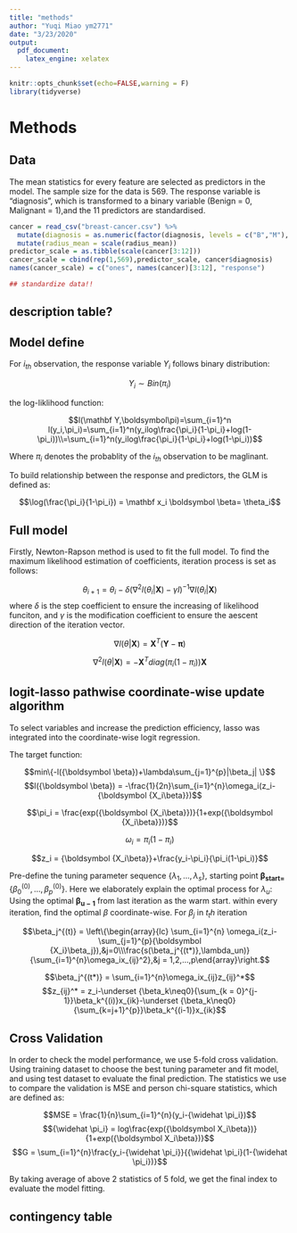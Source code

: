 ```yaml
---
title: "methods"
author: "Yuqi Miao ym2771"
date: "3/23/2020"
output: 
  pdf_document:
    latex_engine: xelatex
---
```


```r
knitr::opts_chunk$set(echo=FALSE,warning = F)
library(tidyverse)
```

# Methods

## Data

The mean statistics for every feature are selected as predictors in the model. The sample size for the data is 569. The response variable is  "diagnosis", which is transformed to a binary variable (Benign = 0, Malignant = 1),and the 11 predictors are standardised. 

```r
cancer = read_csv("breast-cancer.csv") %>% 
  mutate(diagnosis = as.numeric(factor(diagnosis, levels = c("B","M"), labels = c(0,1)))-1) %>% 
  mutate(radius_mean = scale(radius_mean))
predictor_scale = as.tibble(scale(cancer[3:12]))
cancer_scale = cbind(rep(1,569),predictor_scale, cancer$diagnosis)
names(cancer_scale) = c("ones", names(cancer)[3:12], "response")

## standardize data!!
```

## description table?

## Model define

For $i_{th}$ observation, the response variable $Y_i$ follows binary distribution:

$$Y_i\sim Bin(\pi_i)$$

the log-liklihood function:

$$l(\mathbf Y,\boldsymbol\pi)=\sum_{i=1}^n l(y_i,\pi_i)=\sum_{i=1}^n(y_ilog\frac{\pi_i}{1-\pi_i}+log(1-\pi_i))\\=\sum_{i=1}^n(y_ilog\frac{\pi_i}{1-\pi_i}+log(1-\pi_i))$$

Where $\pi_i$ denotes the probablity of the $i_{th}$ observation to be maglinant.

To build relationship between the response and predictors, the GLM is defined as:

$$\log(\frac{\pi_i}{1-\pi_i}) = \mathbf x_i \boldsymbol \beta= \theta_i$$



## Full model

Firstly, Newton-Rapson method is used to fit the full model. To find the maximum likelihood estimation of coefficients, iteration process is set as follows:

$$\theta_{i+1}  = \theta_{i} -\delta (\nabla^2l(\theta_{i}|\boldsymbol X)-\gamma I)^{-1}\nabla l(\theta_{i}|\boldsymbol X) $$
where $\delta$ is the step coefficient to ensure the increasing of likelihood funciton, and $\gamma$ is the modification coefficient to ensure the aescent direction of the iteration vector.

$$\nabla l(\theta|\boldsymbol X)=\mathbf X^T(\mathbf Y-\boldsymbol \pi)$$

$$\nabla^2 l(\theta|\boldsymbol X)=-\mathbf X^Tdiag(\pi_i(1-\pi_i))\mathbf X$$

## logit-lasso pathwise coordinate-wise update algorithm

To select variables and increase the prediction efficiency, lasso was integrated into the coordinate-wise logit regression. 

The target function:

$$min\{-l({\boldsymbol \beta})+\lambda\sum_{j=1}^{p}|\beta_j| \}$$
$$l({\boldsymbol \beta}) = -\frac{1}{2n}\sum_{i=1}^{n}\omega_i(z_i-{\boldsymbol {X_i\beta}})$$

$$\pi_i = \frac{exp({\boldsymbol {X_i\beta}})}{1+exp({\boldsymbol {X_i\beta}})}$$

$$\omega_i = \pi_i(1-\pi_i)$$

$$z_i = {\boldsymbol {X_i\beta}}+\frac{y_i-\pi_i}{\pi_i(1-\pi_i)}$$

Pre-define the tuning parameter sequence $\{\lambda_1,...,\lambda_s\}$, starting point ${\boldsymbol{\beta_{start=}}}\{\beta_0^{(0)},...,\beta_p^{(0)}\}$. Here we elaborately explain the optimal process for $\lambda_u$: Using the optimal $\boldsymbol {\beta_{u-1}}$ from last iteration as the warm start. within every iteration, find the optimal $\beta$ coordinate-wise.
For $\beta_j$ in $t_th$ iteration

$$\beta_j^{(t)} = \left\{\begin{array}{lc} \sum_{i=1}^{n} \omega_i(z_i-\sum_{j=1}^{p}{\boldsymbol {X_i}\beta_j}),&j=0\\\frac{s(\beta_j^{(t*)},\lambda_un)}{\sum_{i=1}^{n}\omega_ix_{ij}^2},&j = 1,2,...,p\end{array}\right.$$

$$\beta_j^{(t*)} = \sum_{i=1}^{n}\omega_ix_{ij}z_{ij}^*$$
$$z_{ij}^* = z_i-\underset {\beta_k\neq0}{\sum_{k = 0}^{j-1}}\beta_k^{(i)}x_{ik}-\underset {\beta_k\neq0}{\sum_{k=j+1}^{p}}\beta_k^{(i-1)}x_{ik}$$

## Cross Validation

In order to check the model performance, we use 5-fold cross validation. Using training dataset  to choose the best tuning parameter and fit model, and using test dataset to evaluate the final prediction. The statistics we use to compare the validation is MSE and person chi-square statistics, which are defined as:

$$MSE = \frac{1}{n}\sum_{i=1}^{n}(y_i-{\widehat \pi_i})$$
$${\widehat \pi_i} = log\frac{exp({\boldsymbol X_i\beta})}{1+exp({\boldsymbol X_i\beta})}$$
$$G = \sum_{i=1}^{n}\frac{y_i-{\widehat \pi_i}}{{\widehat \pi_i}(1-{\widehat \pi_i})}$$

By taking average of above 2 statistics of 5 fold, we get the final index to evaluate the model fitting.

## contingency table





